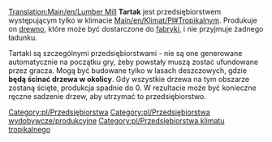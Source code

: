 {{pl/Informacja| Ten artykuł dotyczy '''Tartaku''' (ang. ''[[Main/en/Lumber Mill]]'') występującego '''w klimacie Tropikalnym'''<br>
Zupełnie inaczej działa [[Main/pl/Tartak|'''Tartak w klimacie Umiarkowanym''']] (ang. ''[[Main/en/Sawmill]]'') }}

[[Translation:Main/en/Lumber Mill]]{{en/-}}
{{pl/Przedsiębiorstwa|image=Lumbermill.png
|name=Tartak
|climates=[[Main/en/Klimat/Pl#Tropikalny]]
|accepts=Nic (wymaga drzew posadzonych w pobliżu)
|produces=[[Main/pl/Drewno|Drewno]]
}}
'''Tartak''' jest przedsiębiorstwem występującym tylko w klimacie [[Main/en/Klimat/Pl#Tropikalny]]m. Produkuje on [[Main/pl/Drewno|drewno]], które może być dostarczone do [[Main/pl/Fabryka|fabryki]], i nie przyjmuje żadnego ładunku.

Tartaki są szczególnymi przedsiębiorstwami - nie są one generowane automatycznie na początku gry, żeby powstały muszą zostać ufundowane przez gracza. Mogą być budowane tylko w lasach deszczowych, gdzie '''będą ścinać drzewa w okolicy'''. Gdy wszystkie drzewa na tym obszarze zostaną ścięte, produkcja spadnie do 0. W rezultacie może być konieczne ręczne sadzenie drzew, aby utrzymać to przedsiębiorstwo.

{{pl/Navbox Industries}}

[[Category:pl/Przedsiębiorstwa]]
[[Category:pl/Przedsiębiorstwa wydobywcze/produkcyjne]]
[[Category:pl/Przedsiębiorstwa klimatu tropikalnego]]